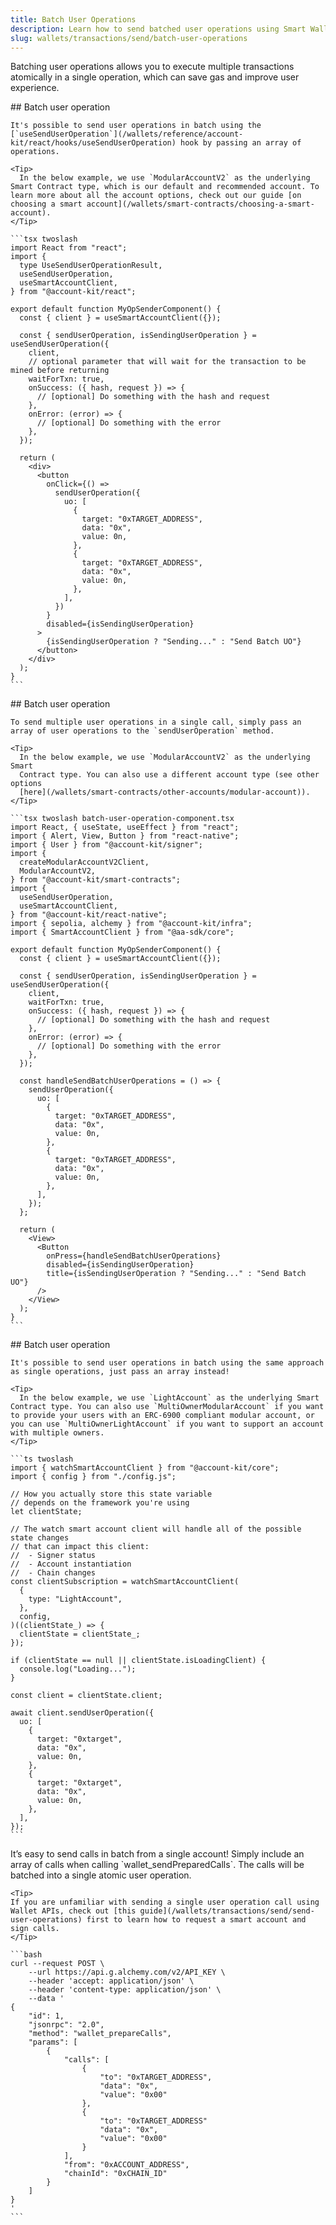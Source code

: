 ```yaml
---
title: Batch User Operations
description: Learn how to send batched user operations using Smart Wallets across different frameworks.
slug: wallets/transactions/send/batch-user-operations
---
```


Batching user operations allows you to execute multiple transactions atomically in a single operation, which can save gas and improve user experience.

<Tabs>
  <Tab title="React">
    ## Batch user operation

    It's possible to send user operations in batch using the [`useSendUserOperation`](/wallets/reference/account-kit/react/hooks/useSendUserOperation) hook by passing an array of operations.

    <Tip>
      In the below example, we use `ModularAccountV2` as the underlying Smart Contract type, which is our default and recommended account. To learn more about all the account options, check out our guide [on choosing a smart account](/wallets/smart-contracts/choosing-a-smart-account).
    </Tip>

    ```tsx twoslash
    import React from "react";
    import {
      type UseSendUserOperationResult,
      useSendUserOperation,
      useSmartAccountClient,
    } from "@account-kit/react";

    export default function MyOpSenderComponent() {
      const { client } = useSmartAccountClient({});

      const { sendUserOperation, isSendingUserOperation } = useSendUserOperation({
        client,
        // optional parameter that will wait for the transaction to be mined before returning
        waitForTxn: true,
        onSuccess: ({ hash, request }) => {
          // [optional] Do something with the hash and request
        },
        onError: (error) => {
          // [optional] Do something with the error
        },
      });

      return (
        <div>
          <button
            onClick={() =>
              sendUserOperation({
                uo: [
                  {
                    target: "0xTARGET_ADDRESS",
                    data: "0x",
                    value: 0n,
                  },
                  {
                    target: "0xTARGET_ADDRESS",
                    data: "0x",
                    value: 0n,
                  },
                ],
              })
            }
            disabled={isSendingUserOperation}
          >
            {isSendingUserOperation ? "Sending..." : "Send Batch UO"}
          </button>
        </div>
      );
    }
    ```

  </Tab>
  <Tab title="React Native">
    ## Batch user operation

    To send multiple user operations in a single call, simply pass an array of user operations to the `sendUserOperation` method.

    <Tip>
      In the below example, we use `ModularAccountV2` as the underlying Smart
      Contract type. You can also use a different account type (see other options
      [here](/wallets/smart-contracts/other-accounts/modular-account)).
    </Tip>

    ```tsx twoslash batch-user-operation-component.tsx
    import React, { useState, useEffect } from "react";
    import { Alert, View, Button } from "react-native";
    import { User } from "@account-kit/signer";
    import {
      createModularAccountV2Client,
      ModularAccountV2,
    } from "@account-kit/smart-contracts";
    import {
      useSendUserOperation,
      useSmartAccountClient,
    } from "@account-kit/react-native";
    import { sepolia, alchemy } from "@account-kit/infra";
    import { SmartAccountClient } from "@aa-sdk/core";

    export default function MyOpSenderComponent() {
      const { client } = useSmartAccountClient({});

      const { sendUserOperation, isSendingUserOperation } = useSendUserOperation({
        client,
        waitForTxn: true,
        onSuccess: ({ hash, request }) => {
          // [optional] Do something with the hash and request
        },
        onError: (error) => {
          // [optional] Do something with the error
        },
      });

      const handleSendBatchUserOperations = () => {
        sendUserOperation({
          uo: [
            {
              target: "0xTARGET_ADDRESS",
              data: "0x",
              value: 0n,
            },
            {
              target: "0xTARGET_ADDRESS",
              data: "0x",
              value: 0n,
            },
          ],
        });
      };

      return (
        <View>
          <Button
            onPress={handleSendBatchUserOperations}
            disabled={isSendingUserOperation}
            title={isSendingUserOperation ? "Sending..." : "Send Batch UO"}
          />
        </View>
      );
    }
    ```

  </Tab>
  <Tab title="Other JS">
    ## Batch user operation

    It's possible to send user operations in batch using the same approach as single operations, just pass an array instead!

    <Tip>
      In the below example, we use `LightAccount` as the underlying Smart Contract type. You can also use `MultiOwnerModularAccount` if you want to provide your users with an ERC-6900 compliant modular account, or you can use `MultiOwnerLightAccount` if you want to support an account with multiple owners.
    </Tip>

    ```ts twoslash
    import { watchSmartAccountClient } from "@account-kit/core";
    import { config } from "./config.js";

    // How you actually store this state variable
    // depends on the framework you're using
    let clientState;

    // The watch smart account client will handle all of the possible state changes
    // that can impact this client:
    //  - Signer status
    //  - Account instantiation
    //  - Chain changes
    const clientSubscription = watchSmartAccountClient(
      {
        type: "LightAccount",
      },
      config,
    )((clientState_) => {
      clientState = clientState_;
    });

    if (clientState == null || clientState.isLoadingClient) {
      console.log("Loading...");
    }

    const client = clientState.client;

    await client.sendUserOperation({
      uo: [
        {
          target: "0xtarget",
          data: "0x",
          value: 0n,
        },
        {
          target: "0xtarget",
          data: "0x",
          value: 0n,
        },
      ],
    });
    ```

  </Tab>
  <Tab title="APIs">
    It’s easy to send calls in batch from a single account! Simply include an array of calls when calling `wallet_sendPreparedCalls`. The calls will be batched into a single atomic user operation.

    <Tip>
    If you are unfamiliar with sending a single user operation call using Wallet APIs, check out [this guide](/wallets/transactions/send/send-user-operations) first to learn how to request a smart account and sign calls.
    </Tip>

    ```bash
    curl --request POST \
        --url https://api.g.alchemy.com/v2/API_KEY \
        --header 'accept: application/json' \
        --header 'content-type: application/json' \
        --data '
    {
        "id": 1,
        "jsonrpc": "2.0",
        "method": "wallet_prepareCalls",
        "params": [
            {
                "calls": [
                    {
                        "to": "0xTARGET_ADDRESS",
                        "data": "0x",
                        "value": "0x00"
                    },
                    {
                        "to": "0xTARGET_ADDRESS"
                        "data": "0x",
                        "value": "0x00"
                    }
                ],
                "from": "0xACCOUNT_ADDRESS",
                "chainId": "0xCHAIN_ID"
            }
        ]
    }
    '
    ```

  </Tab>
</Tabs>
